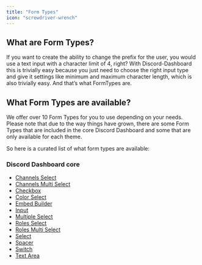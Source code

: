 ```yaml
---
title: "Form Types"
icon: "screwdriver-wrench"
---
```


## What are Form Types?

If you want to create the ability to change the prefix for the user, you would use a text input with a character limit of 4, right? With Discord-Dashboard this is trivially easy because you just need to choose the right input type and give it settings like minimum and maximum character length, which is also trivially easy. And that’s what FormTypes are.

## What Form Types are available?

We offer over 10 Form Types for you to use depending on your needs. Please note that due to the way things have grown, there are some Form Types that are included in the core Discord Dashboard and some that are only available for each theme.

So here is a curated list of what form types are available:

### Discord Dashboard core

- [Channels Select](/dashboard/docs/formtypes/channels-select.mdx)
- [Channels Multi Select](/dashboard/docs/formtypes/channels-multi-select.mdx)
- [Checkbox](/dashboard/docs/formtypes/checkbox.mdx)
- [Color Select](/dashboard/docs/formtypes/color-select.mdx)
- [Embed Builder](/dashboard/docs/formtypes/embed-builder.mdx)
- [Input](/dashboard/docs/formtypes/input.mdx)
- [Multiple Select](/dashboard/docs/formtypes/multiple-select.mdx)
- [Roles Select](/dashboard/docs/formtypes/roles-select.mdx)
- [Roles Multi Select](/dashboard/docs/formtypes/roles-multi-select.mdx)
- [Select](/dashboard/docs/formtypes/select.mdx)
- [Spacer](/dashboard/docs/formtypes/spacer.mdx)
- [Switch](/dashboard/docs/formtypes/switch.mdx)
- [Text Area](/dashboard/docs/formtypes/text-area.mdx)
